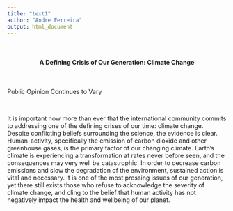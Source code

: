 ```yaml
---
title: "text1"
author: "Andre Ferreira"
output: html_document
---
```


<br>

<center><h4> A Defining Crisis of Our Generation: Climate Change </h4></center>

<br>

<left><h7> Public Opinion Continues to Vary </h7></left>

<br>

It is important now more than ever that the international community commits to 
addressing one of the defining crises of our time: climate change. Despite 
conflicting beliefs surrounding the science, the evidence is clear. Human-activity,
specifically the emission of carbon dioxide and other greenhouse gases, is the 
primary factor of our changing climate. Earth's climate is experiencing a 
transformation at rates never before seen, and the consequences may very well
be catastrophic. In order to decrease carbon emissions and slow the degradation
of the environment, sustained action is vital and necessary. It is one of the most
pressing issues of our generation, yet there still exists those who refuse to 
acknowledge the severity of climate change, and cling to the belief that human
activity has not negatively impact the health and wellbeing of our planet. 



